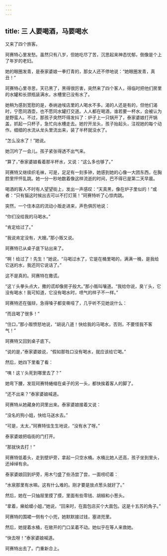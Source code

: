 ```yaml
---
---
---
```

title: 三 人要喝酒，马要喝水
---




又来了四个旅客。

珂赛特心里发愁。虽然只有八岁，但她吃尽了苦，沉思起来神态忧郁，倒像是个上了年岁的老妇。

她的眼圈发青，是泰家婆娘一拳打青的，那女人还不停地说：“她眼圈发青，真丑！”

珂赛特心里寻思，天已黑了，黑得很厉害，突然来了四个客人，得临时把他们房里的水罐和长颈瓶装满水，水槽里已没有水了。

她稍为感到宽慰的是，泰纳迪埃店里的人喝水不多。渴的人还是有的，但他们渴时，宁愿同酒壶，也不愿同水罐打交道。人人都在喝酒，谁若要一杯水，会被认为是野蛮人。不过，那孩子突然吓得发抖了：炉子上一只锅开了，泰家婆娘打开锅盖，抓起一只杯子，急忙向水槽走去。她拧开龙头，孩子抬起头，注视她的每个动作。细细的水流从龙头里流出来，装了半杯就没水了。

“怎么没水了！”她说。

她沉吟了一会儿。孩子紧张得透不出气来。

“算了，”泰家婆娘看着那半杯水，又说：“这么多也够了。”

珂赛特又继续织毛袜，可是，足足有一刻多钟，她感到她的心像一大团东西，在胸腔里怦怦乱跳。她一分一秒地数着像这样流逝的时间，巴不得已是第二天早晨。

喝酒的客人不时有人望望街上，发出一声感叹：“天真黑，像在炉子里似的！”或者：“只有猫这时候出去可以不打灯笼！”珂赛特听了心惊肉跳。

突然，一个住本店的流动小贩走进来，声色俱厉地说：

“你们没给我的马喝水。”

“肯定给过了。”

“我说肯定没有，大嫂。”那小贩又说。

珂赛特已从桌子底下钻出来了。

“啊！给过了！先生！”她说，“马喝过水了，它是在桶里喝的，满满一桶，是我给它送的水，我还同它说话了。”

这不是真的。珂赛特在撒谎。

“这丫头拳头点大，撒的谎却像房子般大。”那小贩叫嚷道。“我给你说，臭丫头，它没有喝水！我可知道，它没有喝水时，喷气的样子不一样。”

珂赛特还在强辩，急得嗓子都变嘶哑了，几乎听不见她说什么：

“而且喝了很多！”

“住口，”那小贩愤怒地说，“胡说八道！快给我的马喝水，否则，不要怪我不客气！”

珂赛特又回到桌子底下。

“说的是，”泰家婆娘说，“假如那牲口没有喝水，就应该给它喝。”

然后，她四下里看了看：

“咦！这丫头死到哪里去了？”

她弯下腰，发现珂赛特蜷缩在桌子的另一头，都快挨着客人的脚了。

“还不出来？”泰家婆娘喊道。

珂赛特从她藏身的洞里出来。泰家婆娘接着又说：

“没名的狗小姐，快给马送水去。”

“可是，太太，”珂赛特怯生生地说，“没有水了呀。”

泰家婆娘把临街的门打开。

“那就快去打！”

珂赛特低着头，走到壁炉旁，拿起一只空水桶。水桶比她人还高，孩子坐到里头，还绰绰有余。

泰家婆娘回到炉旁，用木勺盛了些汤尝了尝，一面唠叨着：

“水泉那里有水嘛。这有什么难的。刚才要是放点葱头就好了。”

然后，她在一只抽屉里摸了摸，里面有些零钱、胡椒和小葱头。

“拿着，癞蛤蟆小姐，”她说，“回来时，在面包店买个大面包。这是十五苏的角子。”

珂赛特的围裙一侧有个小兜，她默默接过钱，塞进兜里。

然后，她提着水桶，在敞开的门口呆着不动。她似乎在等人来救她。

“快去呀！”泰家婆娘喊道。

珂赛特出去了。门重新合上。